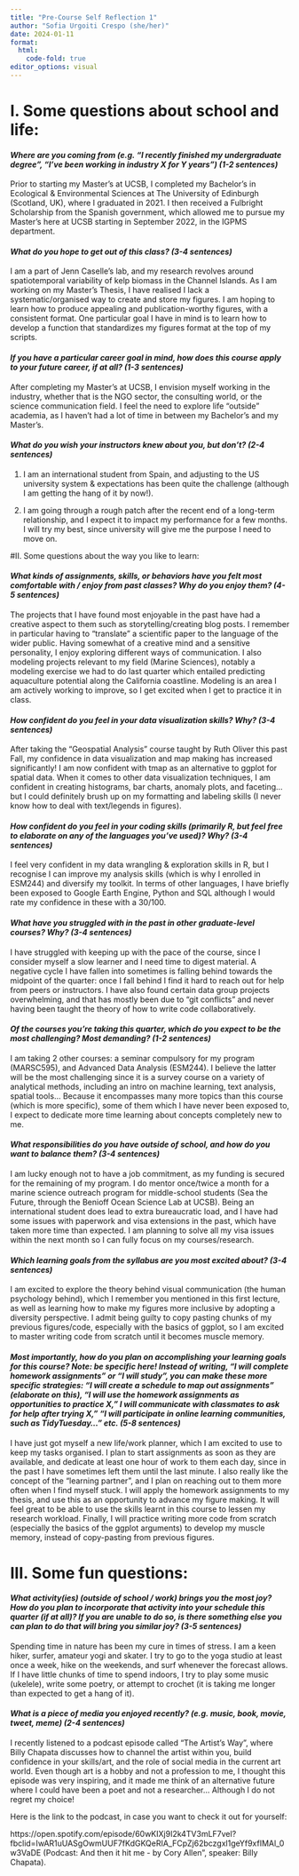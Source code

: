 ---
title: "Pre-Course Self Reflection 1"
author: "Sofia Urgoiti Crespo (she/her)"
date: 2024-01-11
format: 
  html:
    code-fold: true
editor_options: visual
---

# I. Some questions about school and life:

#### *Where are you coming from (e.g. "I recently finished my undergraduate degree", "I've been working in industry X for Y years") (1-2 sentences)*

Prior to starting my Master's at UCSB, I completed my Bachelor's in Ecological & Environmental Sciences at The University of Edinburgh (Scotland, UK), where I graduated in 2021. I then received a Fulbright Scholarship from the Spanish government, which allowed me to pursue my Master's here at UCSB starting in September 2022, in the IGPMS department.

#### *What do you hope to get out of this class? (3-4 sentences)*

I am a part of Jenn Caselle's lab, and my research revolves around spatiotemporal variability of kelp biomass in the Channel Islands. As I am working on my Master's Thesis, I have realised I lack a systematic/organised way to create and store my figures. I am hoping to learn how to produce appealing and publication-worthy figures, with a consistent format. One particular goal I have in mind is to learn how to develop a function that standardizes my figures format at the top of my scripts.

#### *If you have a particular career goal in mind, how does this course apply to your future career, if at all? (1-3 sentences)*

After completing my Master's at UCSB, I envision myself working in the industry, whether that is the NGO sector, the consulting world, or the science communication field. I feel the need to explore life "outside" academia, as I haven't had a lot of time in between my Bachelor's and my Master's.

#### *What do you wish your instructors knew about you, but don't? (2-4 sentences)*

1.  I am an international student from Spain, and adjusting to the US university system & expectations has been quite the challenge (although I am getting the hang of it by now!).

2.  I am going through a rough patch after the recent end of a long-term relationship, and I expect it to impact my performance for a few months. I will try my best, since university will give me the purpose I need to move on.

#II. Some questions about the way you like to learn:

#### *What kinds of assignments, skills, or behaviors have you felt most comfortable with / enjoy from past classes? Why do you enjoy them? (4-5 sentences)*

The projects that I have found most enjoyable in the past have had a creative aspect to them such as storytelling/creating blog posts. I remember in particular having to "translate" a scientific paper to the language of the wider public. Having somewhat of a creative mind and a sensitive personality, I enjoy exploring different ways of communication. I also modeling projects relevant to my field (Marine Sciences), notably a modeling exercise we had to do last quarter which entailed predicting aquaculture potential along the California coastline. Modeling is an area I am actively working to improve, so I get excited when I get to practice it in class.

#### *How confident do you feel in your data visualization skills? Why? (3-4 sentences)*

After taking the "Geospatial Analysis" course taught by Ruth Oliver this past Fall, my confidence in data visualization and map making has increased significantly! I am now confident with tmap as an alternative to ggplot for spatial data. When it comes to other data visualization techniques, I am confident in creating histograms, bar charts, anomaly plots, and faceting... but I could definitely brush up on my formatting and labeling skills (I never know how to deal with text/legends in figures).

#### *How confident do you feel in your coding skills (primarily R, but feel free to elaborate on any of the languages you've used)? Why? (3-4 sentences)*

I feel very confident in my data wrangling & exploration skills in R, but I recognise I can improve my analysis skills (which is why I enrolled in ESM244) and diversify my toolkit. In terms of other languages, I have briefly been exposed to Google Earth Engine, Python and SQL although I would rate my confidence in these with a 30/100.

#### *What have you struggled with in the past in other graduate-level courses? Why? (3-4 sentences)*

I have struggled with keeping up with the pace of the course, since I consider myself a slow learner and I need time to digest material. A negative cycle I have fallen into sometimes is falling behind towards the midpoint of the quarter: once I fall behind I find it hard to reach out for help from peers or instructors. I have also found certain data group projects overwhelming, and that has mostly been due to "git conflicts" and never having been taught the theory of how to write code collaboratively.

#### *Of the courses you're taking this quarter, which do you expect to be the most challenging? Most demanding? (1-2 sentences)*

I am taking 2 other courses: a seminar compulsory for my program (MARSC595), and Advanced Data Analysis (ESM244). I believe the latter will be the most challenging since it is a survey course on a variety of analytical methods, including an intro on machine learning, text analysis, spatial tools... Because it encompasses many more topics than this course (which is more specific), some of them which I have never been exposed to, I expect to dedicate more time learning about concepts completely new to me.

#### *What responsibilities do you have outside of school, and how do you want to balance them? (3-4 sentences)*

I am lucky enough not to have a job commitment, as my funding is secured for the remaining of my program. I do mentor once/twice a month for a marine science outreach program for middle-school students (Sea the Future, through the Benioff Ocean Science Lab at UCSB). Being an international student does lead to extra bureaucratic load, and I have had some issues with paperwork and visa extensions in the past, which have taken more time than expected. I am planning to solve all my visa issues within the next month so I can fully focus on my courses/research.

#### *Which learning goals from the syllabus are you most excited about? (3-4 sentences)*

I am excited to explore the theory behind visual communication (the human psychology behind), which I remember you mentioned in this first lecture, as well as learning how to make my figures more inclusive by adopting a diversity perspective. I admit being guilty to copy pasting chunks of my previous figures/code, especially with the basics of ggplot, so I am excited to master writing code from scratch until it becomes muscle memory.

#### *Most importantly, how do you plan on accomplishing your learning goals for this course? Note: be specific here! Instead of writing, "I will complete homework assignments" or "I will study", you can make these more specific strategies: "I will create a schedule to map out assignments" (elaborate on this), "I will use the homework assignments as opportunities to practice X," I will communicate with classmates to ask for help after trying X," "I will participate in online learning communities, such as TidyTuesday..." etc. (5-8 sentences)*

I have just got myself a new life/work planner, which I am excited to use to keep my tasks organised. I plan to start assignments as soon as they are available, and dedicate at least one hour of work to them each day, since in the past I have sometimes left them until the last minute. I also really like the concept of the "learning partner", and I plan on reaching out to them more often when I find myself stuck. I will apply the homework assignments to my thesis, and use this as an opportunity to advance my figure making. It will feel great to be able to use the skills learnt in this course to lessen my research workload. Finally, I will practice writing more code from scratch (especially the basics of the ggplot arguments) to develop my muscle memory, instead of copy-pasting from previous figures.

# III. Some fun questions:

#### *What activity(ies) (outside of school / work) brings you the most joy? How do you plan to incorporate that activity into your schedule this quarter (if at all)? If you are unable to do so, is there something else you can plan to do that will bring you similar joy? (3-5 sentences)*

Spending time in nature has been my cure in times of stress. I am a keen hiker, surfer, amateur yogi and skater. I try to go to the yoga studio at least once a week, hike on the weekends, and surf whenever the forecast allows. If I have little chunks of time to spend indoors, I try to play some music (ukelele), write some poetry, or attempt to crochet (it is taking me longer than expected to get a hang of it).

#### *What is a piece of media you enjoyed recently? (e.g. music, book, movie, tweet, meme) (2-4 sentences)*

I recently listened to a podcast episode called "The Artist's Way", where Billy Chapata discusses how to channel the artist within you, build confidence in your skills/art, and the role of social media in the current art world. Even though art is a hobby and not a profession to me, I thought this episode was very inspiring, and it made me think of an alternative future where I could have been a poet and not a researcher... Although I do not regret my choice!

Here is the link to the podcast, in case you want to check it out for yourself:

https://open.spotify.com/episode/60wKIXj9I2k4TV3mLF7vel?fbclid=IwAR1uUASgOwmUUF7fKdGKQeRIA_FCpZj62bczgxl1geYf9xfIMAl_0w3VaDE (Podcast: And then it hit me - by Cory Allen", speaker: Billy Chapata).
